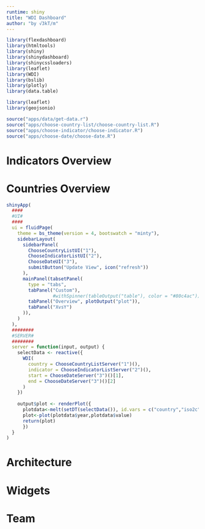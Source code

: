 ```yaml
---
runtime: shiny
title: "WDI Dashboard"
author: "by √3kT/m"
---
```


```r
library(flexdashboard)
library(htmltools)
library(shiny)
library(shinydashboard)
library(shinycssloaders)
library(leaflet)
library(WDI)
library(bslib)
library(plotly)
library(data.table)

```

```r
library(leaflet)
library(geojsonio)
```

```r

source("apps/data/get-data.r")
source("apps/choose-country-list/choose-country-list.R")
source("apps/choose-indicator/choose-indicator.R")
source("apps/choose-date/choose-date.R")

```

Indicators Overview 
===================================== 

Countries Overview 
=====================================  

```r
shinyApp(
  ####
  #UI#
  ####
  ui = fluidPage(
    theme = bs_theme(version = 4, bootswatch = "minty"),
    sidebarLayout(
      sidebarPanel(
        ChooseCountryListUI("1"),
        ChooseIndicatorListUI("2"),
        ChooseDateUI("3"),
        submitButton("Update View", icon("refresh"))
      ),
      mainPanel(tabsetPanel(
        type = "tabs",
        tabPanel("Custom"),
                 #withSpinner(tableOutput("table"), color = "#80c4ac")),
        tabPanel("Overview", plotOutput("plot")),
        tabPanel("XvsY")
      )),
    )
  ),
  ########
  #SERVER#
  ########
  server = function(input, output) {
    selectData <- reactive({
      WDI(
        country = ChooseCountryListServer("1")(),
        indicator = ChooseIndicatorListServer("2")(),
        start = ChooseDateServer("3")()[1],
        end = ChooseDateServer("3")()[2]
      )
    })
    
    output$plot <- renderPlot({
      plotdata<-melt(setDT(selectData()), id.vars = c("country","iso2c","iso3c","year"), variable.name = "indicator")
      plot<-plot(plotdata$year,plotdata$value)
      return(plot)
      })
  }
)
```

Architecture {data-navmenu="Making"}
=====================================  


Widgets {data-navmenu="Making"}
=====================================  


Team
=====================================     
